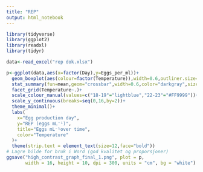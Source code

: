 ```yaml
---
title: "REP"
output: html_notebook
---
```

```r
library(tidyverse)
library(ggplot2)
library(readxl)
library(tidyr)
```

```r
data<-read_excel("rep dok.xlsx")
```

```r
p<-ggplot(data,aes(x=factor(Day),y=Eggs_per_ml))+
  geom_boxplot(aes(colour=factor(Temperature)),width=0.6,outliner.size=2)+
  stat_summary(fun=mean,geom="crossbar",width=0.6,color="darkgray",size=0.3)+
  facet_grid(Temperature~.)+
  scale_colour_manual(values=c("18-19"="lightblue","22-23"="#FF9999"))+
  scale_y_continuous(breaks=seq(0,16,by=2))+
  theme_minimal()+
  labs(
    x="Egg production day",
    y="REP (eggs mL⁻¹)",
    title="Eggs mL⁻¹over time",
    color="Temperature"
  )+
  theme(strip.text = element_text(size=12,face="bold"))
# Lagre bilde for bruk i Word (god kvalitet og proporsjoner)
ggsave("high_contrast_graph_final_1.png", plot = p,
       width = 16, height = 10, dpi = 300, units = "cm", bg = "white")
```


